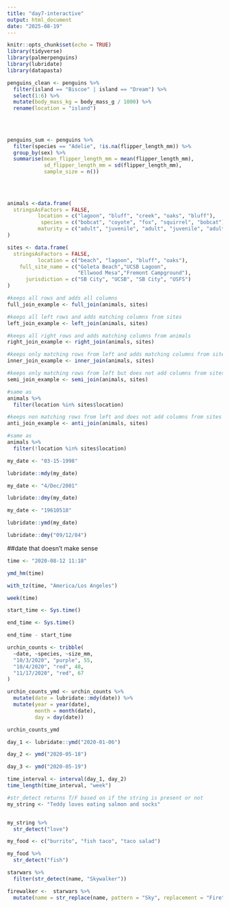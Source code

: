 ```yaml
---
title: "day7-interactive"
output: html_document
date: "2025-08-19"
---
```


```r
knitr::opts_chunk$set(echo = TRUE)
library(tidyverse)
library(palmerpenguins)
library(lubridate)
library(datapasta)
```

```r


penguins_clean <- penguins %>% 
  filter(island == "Biscoe" | island == "Dream") %>% 
  select(1:6) %>% 
  mutate(body_mass_kg = body_mass_g / 1000) %>% 
  rename(location = "island")
  
  
  
```

```r
penguins_sum <- penguins %>% 
  filter(species == "Adelie", !is.na(flipper_length_mm)) %>% 
  group_by(sex) %>% 
  summarise(mean_flipper_length_mm = mean(flipper_length_mm),
            sd_flipper_length_mm = sd(flipper_length_mm),
            sample_size = n())
  
  
  
```

```r
animals <-data.frame(
  stringsAsFactors = FALSE,
          location = c("lagoon", "bluff", "creek", "oaks", "bluff"),
           species = c("bobcat", "coyote", "fox", "squirrel", "bobcat"),
          maturity = c("adult", "juvenile", "adult", "juvenile", "adult")
)

sites <- data.frame(
  stringsAsFactors = FALSE,
          location = c("beach", "lagoon", "bluff", "oaks"),
    full_site_name = c("Goleta Beach","UCSB Lagoon",
                       "Ellwood Mesa","Fremont Campground"),
      jurisdiction = c("SB City", "UCSB", "SB City", "USFS")
)


```

```r
#keeps all rows and adds all columns
full_join_example <- full_join(animals, sites)
```

```r
#keeps all left rows and adds matching columns from sites
left_join_example <- left_join(animals, sites)

#keeps all right rows and adds matching columns from animals
right_join_example <- right_join(animals, sites)

#keeps only matching rows from left and adds matching columns from sites
inner_join_example <- inner_join(animals, sites)

#keeps only matching rows from left but does not add columns from sites
semi_join_example <- semi_join(animals, sites)

#same as
animals %>% 
  filter(location %in% sites$location)

#keeps non matching rows from left and does not add columns from sites
anti_join_example <- anti_join(animals, sites)

#same as
animals %>% 
  filter(!location %in% sites$location)

```
```r
my_date <- "03-15-1998"

lubridate::mdy(my_date)

```
```r
my_date <- "4/Dec/2001"

lubridate::dmy(my_date)
```

```r
my_date <- "19610518"

lubridate::ymd(my_date)
```

```r
lubridate::dmy("09/12/84")
```
##date that doesn't make sense
```r
time <- "2020-08-12 11:18"

ymd_hm(time)

with_tz(time, "America/Los Angeles")
```
```r
week(time)

```
```r
start_time <- Sys.time()

end_time <- Sys.time()

end_time - start_time
```

```r
urchin_counts <- tribble(
  ~date, ~species, ~size_mm,
  "10/3/2020", "purple", 55,
  "10/4/2020", "red", 48,
  "11/17/2020", "red", 67
)

urchin_counts_ymd <- urchin_counts %>% 
  mutate(date = lubridate::mdy(date)) %>% 
  mutate(year = year(date),
         month = month(date),
         day = day(date))

urchin_counts_ymd
```
```r
day_1 <- lubridate::ymd("2020-01-06")

day_2 <- ymd("2020-05-18")

day_3 <- ymd("2020-05-19")

time_interval <- interval(day_1, day_2)
time_length(time_interval, "week")
```

```r
#str_detect returns T/F based on if the string is present or not
my_string <- "Teddy loves eating salmon and socks"


my_string %>% 
  str_detect("love")
```

```r
my_food <- c("burrito", "fish taco", "taco salad")

my_food %>% 
  str_detect("fish")
```

```r
starwars %>% 
  filter(str_detect(name, "Skywalker"))
```

```r
firewalker <-  starwars %>% 
  mutate(name = str_replace(name, pattern = "Sky", replacement = "Fire"))
```

